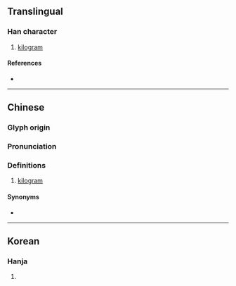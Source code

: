{{character info/new}}
==Translingual==

===Han character===
{{Han char|rn=10|rad=儿|as=08|sn=10|four=|canj=JUHJ|ids=⿺克千}}

# [[kilogram]]

====References====
* {{Han ref|kx=0125.191|dkj=01383|dj=0265.250|hdz=10273.101|uh=515B|ud=20827|bh=A25A|bd=41562}}

----

==Chinese==
{{zh-forms}}

===Glyph origin===
{{Han compound|克|千|t1=gram|t2=one thousand|ls=ic}}

===Pronunciation===
{{zh-pron
|m=qiānkè
|c=cin1 hak1
|mc=
|oc=
|ma=
|cat=n
}}

===Definitions===
{{zh-hanzi}}

# {{lb|zh|obsolete|abbreviation}} [[kilogram]]

====Synonyms====
* {{zh-l|公斤}}

{{zh-cat|SI units}}

----

==Korean==

===Hanja===
{{ko-hanja|천}}

# {{rfdef|ko|sort=儿08}}